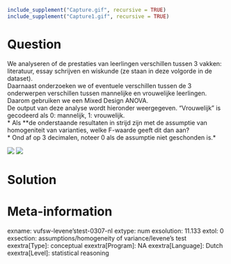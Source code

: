 ```r
include_supplement("Capture.gif", recursive = TRUE)
include_supplement("Capture1.gif", recursive = TRUE)
```

Question
========
We analyseren of de prestaties van leerlingen verschillen tussen 3 vakken: literatuur, essay schrijven en wiskunde (ze staan in deze volgorde in de dataset).  
Daarnaast onderzoeken we of eventuele verschillen tussen de 3 onderwerpen verschillen tussen mannelijke en vrouwelijke leerlingen.   
Daarom gebruiken we een Mixed Design ANOVA.  
De output van deze analyse wordt hieronder weergegeven. "Vrouwelijk" is gecodeerd als 0: mannelijk, 1: vrouwelijk.  
* Als **de onderstaande resultaten in strijd zijn met de assumptie van homogeniteit van varianties, welke F-waarde geeft dit dan aan?  
* Ond af op 3 decimalen, noteer 0 als de assumptie niet geschonden is.*  
  
![](Capture.gif)
![](Capture1.gif)


Solution
========

Meta-information
================
exname: vufsw-levene'stest-0307-nl
extype: num
exsolution: 11.133
extol: 0
exsection: assumptions/homogeneity of variance/levene's test
exextra[Type]: conceptual
exextra[Program]: NA
exextra[Language]: Dutch
exextra[Level]: statistical reasoning

